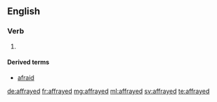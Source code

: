==English==

===Verb===
{{head|en|verb form}}

# {{en-past of|affray}}

====Derived terms====
* [[afraid]]

[[de:affrayed]]
[[fr:affrayed]]
[[mg:affrayed]]
[[ml:affrayed]]
[[sv:affrayed]]
[[te:affrayed]]
